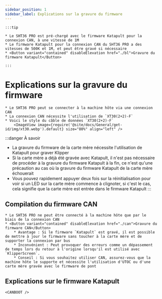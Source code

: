 ```yaml
---
sidebar_position: 1
sidebar_label: Explications sur la gravure du firmware
---
```







    :::tip

    * Le SHT36 PRO est pré-chargé avec le firmware Katapult pour la connexion CAN, à une vitesse de 1M
    * Le firmware Katapult pour la connexion CAN du SHT36 PRO a des vitesses de 500K et 1M, et peut être gravé si nécessaire
    * <Button variant="contained" disableElevation href="./bl">Gravure du firmware Katapult</Button>

    :::

# Explications sur la gravure du firmware

    * Le SHT36 PRO peut se connecter à la machine hôte via une connexion CAN
    * La connexion CAN nécessite l'utilisation de `XT30(2+2)-F`
    * Voici le style du câble de données `XT30(2+2)-F`
        <ImageView image={require('@site/docs/General/get-id/img/xt30.webp').default} size="80%" align="left" />

:::danger À savoir
* La gravure du firmware de la carte mère nécessite l'utilisation de Katapult pour graver Klipper
* Si la carte mère a déjà été gravée avec Katapult, il n'est pas nécessaire de procéder à la gravure du firmware Katapult à la fin, ce n'est qu'une précaution au cas où la gravure du firmware Katapult de la carte mère échouerait
* Vous pouvez rapidement appuyer deux fois sur la réinitialisation pour voir si un LED sur la carte mère commence à clignoter, si c'est le cas, cela signifie que la carte mère est entrée dans le firmware Katapult
:::

## Compilation du firmware CAN

    * Le SHT36 PRO ne peut être connecté à la machine hôte que par le biais de la connexion CAN
    * <Button variant="contained" disableElevation href="./can">Gravure du firmware CAN</Button>
        * Avantage : Si le firmware `Katapult` est gravé, il est possible de mettre à jour le firmware sans toucher à la carte mère et de supporter la connexion par bus
        * Inconvénient : Peut provoquer des erreurs comme un dépassement de temps lors du retour à l'origine lorsqu'il est utilisé avec `KlipperScreen`.
        * Conseil : Si vous souhaitez utiliser CAN, assurez-vous que la machine hôte le supporte et nécessite l'utilisation d'UTOC ou d'une carte mère gravée avec le firmware de pont

## Explications sur le firmware Katapult
    
    <CANBOOT />